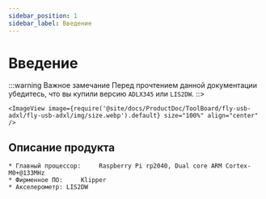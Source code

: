 ```yaml
---
sidebar_position: 1
sidebar_label: Введение
---
```





# Введение

:::warning Важное замечание
Перед прочтением данной документации убедитесь, что вы купили версию `ADLX345` или `LIS2DW`.
::>

    <ImageView image={require('@site/docs/ProductDoc/ToolBoard/fly-usb-adxl/fly-usb-adxl/img/size.webp').default} size="100%" align="center" />

## Описание продукта

    * Главный процессор:     Raspberry Pi rp2040, Dual core ARM Cortex-M0+@133MHz
    * Фирменное ПО:     Klipper
    * Акселерометр: LIS2DW
